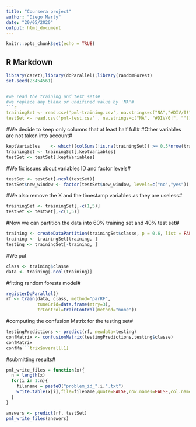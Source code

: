 ```yaml
---
title: "Coursera project"
author: "Diego Marty"
date: "20/05/2020"
output: html_document
---
```


```r
knitr::opts_chunk$set(echo = TRUE)
```

## R Markdown
```r
library(caret);library(doParallel);library(randomForest)
set.seed(23454561)


#we read the training and test sets#
#we replace any blank or undifined value by 'NA'#
```r
trainingSet <- read.csv('pml-training.csv', na.strings=c("NA","#DIV/0!", ""))
testSet <- read.csv('pml-test.csv' , na.strings=c("NA", "#DIV/0!", ""))
```

#We decide to keep only columns that at least half full#
#Other variables are not taken into account#
```r
keptVariables    <- which((colSums(!is.na(trainingSet)) >= 0.5*nrow(trainingSet)))
trainingSet <- trainingSet[,keptVariables]
testSet <- testSet[,keptVariables]
```

#We fix issues about variables ID and factor levels#
```r
testSet <- testSet[-ncol(testSet)]
testSet$new_window <- factor(testSet$new_window, levels=c("no","yes"))
```

#We also remove the X and the timestamp variables as they are useless#
```r
trainingSet <- trainingSet[,-c(1,5)]
testSet <- testSet[,-c(1,5)]
```

#Now we can partition the data into 60% training set and 40% test set#
```r
training <- createDataPartition(trainingSet$classe, p = 0.6, list = FALSE)
training <- trainingSet[training, ]
testing <- trainingSet[-training, ]
```

#We put 
```r
class <- training$classe
data <- training[-ncol(training)]
```

#fitting random forests model#
```r
registerDoParallel()
rf <- train(data, class, method="parRF", 
            tuneGrid=data.frame(mtry=3), 
            trControl=trainControl(method="none"))
```

#computing the confusion Matrix for the testing set#
```r
testingPredictions <- predict(rf, newdata=testing)
confMatrix <- confusionMatrix(testingPredictions,testing$classe)
confMatrix
confMa```trix$overall[1]
```

#submitting results#
```r
pml_write_files = function(x){
  n = length(x)
  for(i in 1:n){
    filename = paste0("problem_id_",i,".txt")
    write.table(x[i],file=filename,quote=FALSE,row.names=FALSE,col.names=FALSE)
  }
}

answers <- predict(rf, testSet)
pml_write_files(answers)
```
